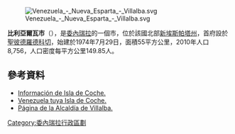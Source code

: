 [[Image:Venezuela_-_Nueva_Esparta_-_Villalba.svg|right]]

'''比利亞爾瓦市'''（{{lang-es|Municipio Villalba}}），是[[委內瑞拉|委內瑞拉]]的一個市，位於該國北部[[新埃斯帕塔州|新埃斯帕塔州]]，首府設於[[聖彼德羅德科切|聖彼德羅德科切]]，始建於1974年7月29日，面積55平方公里，2010年人口8,756，人口密度每平方公里149.85人。

==參考資料==
* [https://web.archive.org/web/20100418031340/http://www.isla-margarita.es/coche.html Información de Isla de Coche.]
* [http://www.venezuelatuya.com/margarita/coche.htm/ Venezuela tuya Isla de Coche.] {{Wayback|url=http://www.venezuelatuya.com/margarita/coche.htm/ |date=20210123235027 }}
* [http://villalba-nuevaesparta.gob.ve/portal-alcaldias/ Página de la Alcaldía de Villalba.] {{Wayback|url=http://villalba-nuevaesparta.gob.ve/portal-alcaldias/ |date=20070518233155 }}

{{Venezuela-geo-stub}}
[[Category:委內瑞拉行政區劃|Category:委內瑞拉行政區劃]]